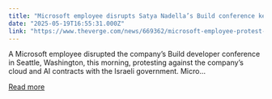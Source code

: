 ```yaml
---
title: "Microsoft employee disrupts Satya Nadella’s Build conference keynote"
date: "2025-05-19T16:55:31.000Z"
link: "https://www.theverge.com/news/669362/microsoft-employee-protest-build-conference-satya-nadella"
---
```


A Microsoft employee disrupted the company’s Build developer conference in Seattle, Washington, this morning, protesting against the company’s cloud and AI contracts with the Israeli government. Micro...

[Read more](https://www.theverge.com/news/669362/microsoft-employee-protest-build-conference-satya-nadella)
